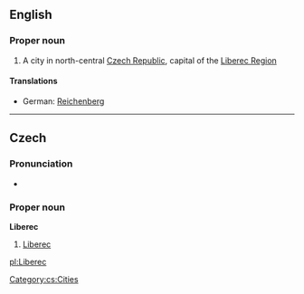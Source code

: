 ==English==

===Proper noun===
{{en-proper noun}}

# A city in north-central [[Czech Republic]], capital of the [[w:Liberec Region|Liberec Region]]

====Translations====
* German: [[Reichenberg]]

----

==Czech==
{{wikipedia}}

===Pronunciation===
* {{IPA|/ˈlɪbɛrɛts/|lang=cs}}

===Proper noun===
'''Liberec'''

# [[#English|Liberec]]

[[Category:cs:Cities]]

[[pl:Liberec]]